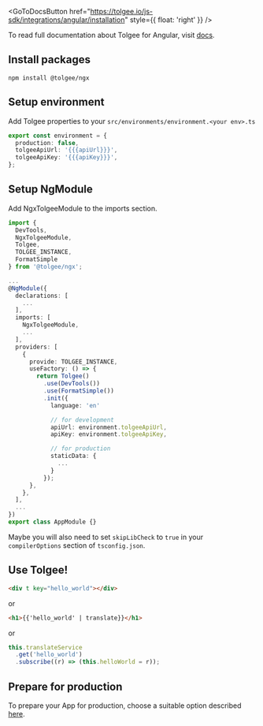 
<GoToDocsButton
  href="https://tolgee.io/js-sdk/integrations/angular/installation"
  style={{ float: 'right' }}
/>

To read full documentation about Tolgee for Angular, visit [docs](https://tolgee.io/js-sdk/integrations/angular/installation).

## Install packages

```
npm install @tolgee/ngx
```

## Setup environment

Add Tolgee properties to your `src/environments/environment.<your env>.ts`

```typescript
export const environment = {
  production: false,
  tolgeeApiUrl: '{{{apiUrl}}}',
  tolgeeApiKey: '{{{apiKey}}}',
};
```

## Setup NgModule

Add NgxTolgeeModule to the imports section.

```typescript
import {
  DevTools,
  NgxTolgeeModule,
  Tolgee,
  TOLGEE_INSTANCE,
  FormatSimple
} from '@tolgee/ngx';

...
@NgModule({
  declarations: [
    ...
  ],
  imports: [
    NgxTolgeeModule,
    ...
  ],
  providers: [
    {
      provide: TOLGEE_INSTANCE,
      useFactory: () => {
        return Tolgee()
          .use(DevTools())
          .use(FormatSimple())
          .init({
            language: 'en'

            // for development
            apiUrl: environment.tolgeeApiUrl,
            apiKey: environment.tolgeeApiKey,

            // for production
            staticData: {
              ...
            }
          });
      },
    },
  ],
  ...
})
export class AppModule {}
```

Maybe you will also need to set `skipLibCheck` to `true` in your `compilerOptions` section of `tsconfig.json`.

## Use Tolgee!

```html
<div t key="hello_world"></div>
```

or

```html
<h1>{{'hello_world' | translate}}</h1>
```

or

```typescript
this.translateService
  .get('hello_world')
  .subscribe((r) => (this.helloWorld = r));
```

## Prepare for production

To prepare your App for production, choose a suitable option described
[here](https://tolgee.io/js-sdk/integrations/angular/installation#preparing-for-production).
